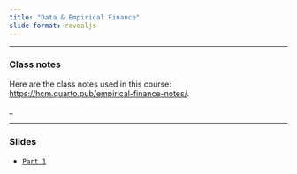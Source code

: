 ```yaml
---
title: "Data & Empirical Finance"
slide-format: revealjs
---
```




___

### Class notes

Here are the class notes used in this course: [https://hcm.quarto.pub/empirical-finance-notes/](https://hcm.quarto.pub/empirical-finance-notes/).

_


___

###  Slides

-   [`Part 1`](https://hcm.quarto.pub/empirical_finance_part_1/)

